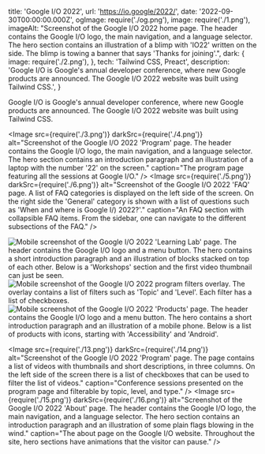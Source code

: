   title: 'Google I/O 2022',
  url: 'https://io.google/2022/',
  date: '2022-09-30T00:00:00.000Z',
  ogImage: require('./og.png'),
  image: require('./1.png'),
  imageAlt: "Screenshot of the Google I/O 2022 home page. The header contains the Google I/O logo, the main navigation, and a language selector. The hero section contains an illustration of a blimp with 'IO22' written on the side. The blimp is towing a banner that says 'Thanks for joining'.",
  dark: {
    image: require('./2.png'),
  },
  tech: 'Tailwind CSS, Preact',
  description: 'Google I/O is Google\'s annual developer conference, where new Google products are announced. The Google I/O 2022 website was built using Tailwind CSS.',
}

<Intro title="The annual developer conference hosted by Google.">

Google I/O is Google's annual developer conference, where new Google products are announced. The Google I/O 2022 website was built using Tailwind CSS.

</Intro>

<Image src={require('./3.png')} darkSrc={require('./4.png')} alt="Screenshot of the Google I/O 2022 'Program' page. The header contains the Google I/O logo, the main navigation, and a language selector. The hero section contains an introduction paragraph and an illustration of a laptop with the number '22' on the screen." caption="The program page featuring all the sessions at Google I/O." />
<Image src={require('./5.png')} darkSrc={require('./6.png')} alt="Screenshot of the Google I/O 2022 'FAQ' page. A list of FAQ categories is displayed on the left side of the screen. On the right side the 'General' category is shown with a list of questions such as 'When and where is Google I/) 2022?'." caption="An FAQ section with collapsible FAQ items. From the sidebar, one can navigate to the different subsections of the FAQ." />

<Mobile caption="The Google I/O website experience on mobile devices.">
  <Image src={require('./7.png')} darkSrc={require('./8.png')} alt="Mobile screenshot of the Google I/O 2022 'Learning Lab' page. The header contains the Google I/O logo and a menu button. The hero contains a short introduction paragraph and an illustration of blocks stacked on top of each other. Below is a 'Workshops' section and the first video thumbnail can just be seen." />
  <Image src={require('./9.png')} darkSrc={require('./10.png')} alt="Mobile screenshot of the Google I/O 2022 program filters overlay. The overlay contains a list of filters such as 'Topic' and 'Level'. Each filter has a list of checkboxes." />
  <Image src={require('./11.png')} darkSrc={require('./12.png')} alt="Mobile screenshot of the Google I/O 2022 'Products' page. The header contains the Google I/O logo and a menu button. The hero contains a short introduction paragraph and an illustration of a mobile phone. Below is a list of products with icons, starting with 'Accessibility' and 'Android'." />
</Mobile>

<Image src={require('./13.png')} darkSrc={require('./14.png')} alt="Screenshot of the Google I/O 2022 'Program' page. The page contains a list of videos with thumbnails and short descriptions, in three columns. On the left side of the screen there is a list of checkboxes that can be used to filter the list of videos." caption="Conference sessions presented on the program page and filterable by topic, level, and type." />
<Image src={require('./15.png')} darkSrc={require('./16.png')} alt="Screenshot of the Google I/O 2022 'About' page. The header contains the Google I/O logo, the main navigation, and a language selector. The hero section contains an introduction paragraph and an illustration of some plain flags blowing in the wind." caption="The about page on the Google I/O website. Throughout the site, hero sections have animations that the visitor can pause." />
